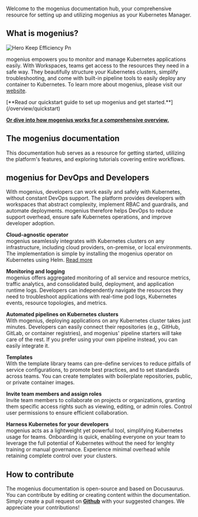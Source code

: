 ﻿---
sidebar_position: "1"
slug: "/"
---

Welcome to the mogenius documentation hub, your comprehensive resource for setting up and utilizing mogenius as your Kubernetes Manager.

## What is mogenius?

![Hero Keep Efficiency Pn](/images/hero_keep_efficiency.png)

mogenius empowers you to monitor and manage Kubernetes applications easily. With Workspaces, teams get access to the resources they need in a safe way. They beautifully structure your Kubernetes clusters, simplify troubleshooting, and come with built-in pipeline tools to easily deploy any container to Kubernetes. To learn more about mogenius, please visit our [website](https://mogenius.com).

<Tip>
  [**Read our quickstart guide to set up mogenius and get started.**](/overview/quickstart)

  [**Or dive into how mogenius works for a comprehensive overview.**](/overview/how-mogenius-works)
</Tip>

## The mogenius documentation

This documentation hub serves as a resource for getting started, utilizing the platform's features, and exploring tutorials covering entire workflows.

## mogenius for DevOps and Developers

With mogenius, developers can work easily and safely with Kubernetes, without constant DevOps support. The platform provides developers with workspaces that abstract complexity, implement RBAC and guardrails, and automate deployments. mogenius therefore helps DevOps to reduce support overhead, ensure safe Kubernetes operations, and improve developer adoption.

**Cloud-agnostic operator**\
mogenius seamlessly integrates with Kubernetes clusters on any infrastructure, including cloud providers, on-premise, or local environments. The implementation is simple by installing the mogenius operator on Kubernetes using Helm. [Read more](/cluster-management/installing-mogenius)

**Monitoring and logging**\
mogenius offers aggregated monitoring of all service and resource metrics, traffic analytics, and consolidated build, deployment, and application runtime logs. Developers can independently navigate the resources they need to troubleshoot applications with real-time pod logs, Kubernetes events, resource topologies, and metrics.

**Automated pipelines on Kubernetes clusters**\
With mogenius, deploying applications on any Kubernetes cluster takes just minutes. Developers can easily connect their repositories (e.g., GitHub, GitLab, or container registries), and mogenius' pipeline starters will take care of the rest. If you prefer using your own pipeline instead, you can easily integrate it.

**Templates**\
With the template library teams can pre-define services to reduce pitfalls of service configurations, to promote best practices, and to set standards across teams. You can create templates with boilerplate repositories, public, or private container images.

**Invite team members and assign roles**\
Invite team members to collaborate on projects or organizations, granting them specific access rights such as viewing, editing, or admin roles. Control user permissions to ensure efficient collaboration.

**Harness Kubernetes for your developers**\
mogenius acts as a lightweight yet powerful tool, simplifying Kubernetes usage for teams. Onboarding is quick, enabling everyone on your team to leverage the full potential of Kubernetes without the need for lenghty training or manual governance. Experience minimal overhead while retaining complete control over your clusters.

## How to contribute

The mogenius documentation is open-source and based on Docusaurus. You can contribute by editing or creating content within the documentation. Simply create a pull request on [**Github**](https://github.com/mogenius/docs) with your suggested changes. We appreciate your contributions\!